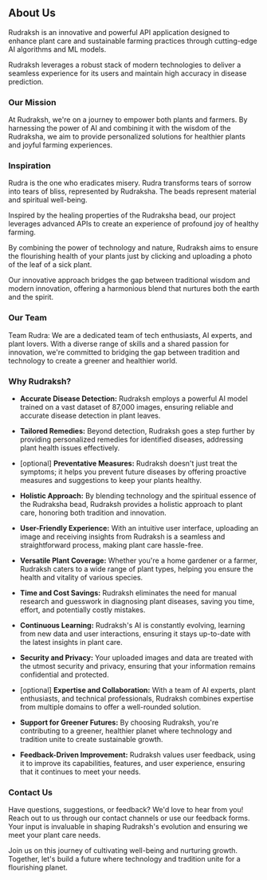 ## About Us

Rudraksh is an innovative and powerful API application designed to enhance plant care and sustainable farming practices through cutting-edge AI algorithms and ML models.

Rudraksh leverages a robust stack of modern technologies to deliver a seamless experience for its users and maintain high accuracy in disease prediction.

### Our Mission

At Rudraksh, we're on a journey to empower both plants and farmers. By harnessing the power of AI and combining it with the wisdom of the Rudraksha, we aim to provide personalized solutions for healthier plants and joyful farming experiences.

### Inspiration

Rudra is the one who eradicates misery. Rudra transforms tears of sorrow into tears of bliss, represented by Rudraksha. The beads represent material and spiritual well-being.

Inspired by the healing properties of the Rudraksha bead, our project leverages advanced APIs to create an experience of profound joy of healthy farming.

By combining the power of technology and nature, Rudraksh aims to ensure the flourishing health of your plants just by clicking and uploading a photo of the leaf of a sick plant.

Our innovative approach bridges the gap between traditional wisdom and modern innovation, offering a harmonious blend that nurtures both the earth and the spirit.

### Our Team

Team Rudra: 
We are a dedicated team of tech enthusiasts, AI experts, and plant lovers. With a diverse range of skills and a shared passion for innovation, we're committed to bridging the gap between tradition and technology to create a greener and healthier world.

### Why Rudraksh?

- **Accurate Disease Detection:** Rudraksh employs a powerful AI model trained on a vast dataset of 87,000 images, ensuring reliable and accurate disease detection in plant leaves.

- **Tailored Remedies:** Beyond detection, Rudraksh goes a step further by providing personalized remedies for identified diseases, addressing plant health issues effectively.

- [optional] **Preventative Measures:** Rudraksh doesn't just treat the symptoms; it helps you prevent future diseases by offering proactive measures and suggestions to keep your plants healthy.

- **Holistic Approach:** By blending technology and the spiritual essence of the Rudraksha bead, Rudraksh provides a holistic approach to plant care, honoring both tradition and innovation.

- **User-Friendly Experience:** With an intuitive user interface, uploading an image and receiving insights from Rudraksh is a seamless and straightforward process, making plant care hassle-free.

- **Versatile Plant Coverage:** Whether you're a home gardener or a farmer, Rudraksh caters to a wide range of plant types, helping you ensure the health and vitality of various species.

- **Time and Cost Savings:** Rudraksh eliminates the need for manual research and guesswork in diagnosing plant diseases, saving you time, effort, and potentially costly mistakes.

- **Continuous Learning:** Rudraksh's AI is constantly evolving, learning from new data and user interactions, ensuring it stays up-to-date with the latest insights in plant care.

- **Security and Privacy:** Your uploaded images and data are treated with the utmost security and privacy, ensuring that your information remains confidential and protected.

- [optional] **Expertise and Collaboration:** With a team of AI experts, plant enthusiasts, and technical professionals, Rudraksh combines expertise from multiple domains to offer a well-rounded solution.

- **Support for Greener Futures:** By choosing Rudraksh, you're contributing to a greener, healthier planet where technology and tradition unite to create sustainable growth.

- **Feedback-Driven Improvement:** Rudraksh values user feedback, using it to improve its capabilities, features, and user experience, ensuring that it continues to meet your needs.

### Contact Us

Have questions, suggestions, or feedback? We'd love to hear from you! Reach out to us through our contact channels or use our feedback forms. Your input is invaluable in shaping Rudraksh's evolution and ensuring we meet your plant care needs.

Join us on this journey of cultivating well-being and nurturing growth. Together, let's build a future where technology and tradition unite for a flourishing planet.
